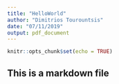 ```yaml
---
title: "HelloWorld"
author: "Dimitrios Tourountsis"
date: "07/11/2019"
output: pdf_document
---
```


```r
knitr::opts_chunk$set(echo = TRUE)
```


## This is a markdown file
